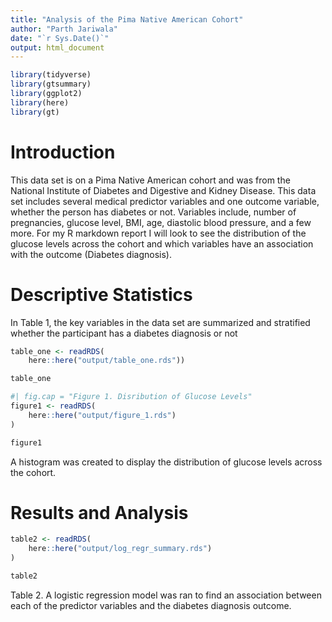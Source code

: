 ```yaml
---
title: "Analysis of the Pima Native American Cohort"
author: "Parth Jariwala"
date: "`r Sys.Date()`"
output: html_document
---
```


```r
library(tidyverse)
library(gtsummary)
library(ggplot2)
library(here)
library(gt)
```

# Introduction
This data set is on a Pima Native American cohort and was from the 
National Institute of Diabetes and Digestive and Kidney Disease. 
This data set includes several medical predictor variables and one outcome 
variable, whether the person has diabetes or not. Variables include, number 
of pregnancies, glucose level, BMI, age, diastolic blood pressure, and a few 
more. For my R markdown report I will look to see the distribution of the 
glucose levels across the cohort and which variables have an association with 
the outcome (Diabetes diagnosis).

# Descriptive Statistics
In Table 1, the key variables in the data set are summarized and 
stratified whether the participant has a diabetes diagnosis or not 

```r
table_one <- readRDS(
	here::here("output/table_one.rds"))

table_one
```


```r
#| fig.cap = "Figure 1. Disribution of Glucose Levels"
figure1 <- readRDS(
	here::here("output/figure_1.rds")
)

figure1
```
A histogram was created to display the distribution of glucose levels
across the cohort.


# Results and Analysis
```r

table2 <- readRDS(
	here::here("output/log_regr_summary.rds")
)

table2
```
Table 2. A logistic regression model was ran to find an association between each of the 
predictor variables and the diabetes diagnosis outcome. 
